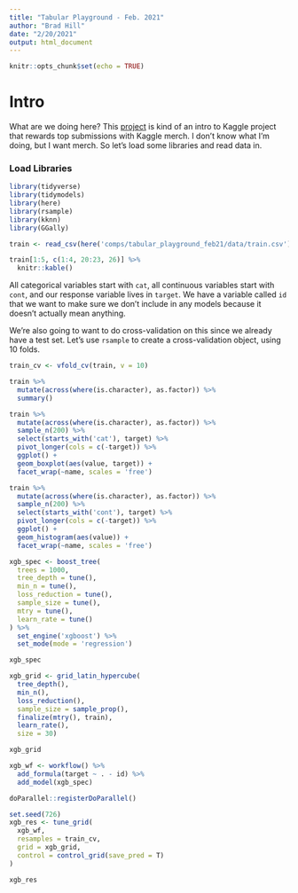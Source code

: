 ```yaml
---
title: "Tabular Playground - Feb. 2021"
author: "Brad Hill"
date: "2/20/2021"
output: html_document
---
```


```r
knitr::opts_chunk$set(echo = TRUE)
```

# Intro  

What are we doing here? This [project](https://www.kaggle.com/c/tabular-playground-series-feb-2021/overview) is kind of an intro to Kaggle project that rewards top submissions with Kaggle merch. I don't know what I'm doing, but I want merch. So let's load some libraries and read data in.

### Load Libraries
```r
library(tidyverse)
library(tidymodels)
library(here)
library(rsample)
library(kknn)
library(GGally)
```

```r
train <- read_csv(here('comps/tabular_playground_feb21/data/train.csv'))
```

```r
train[1:5, c(1:4, 20:23, 26)] %>% 
  knitr::kable()
```

All categorical variables start with `cat`, all continuous variables start with `cont`, and our response variable lives in `target`. We have a variable called `id` that we want to make sure we don't include in any models because it doesn't actually mean anything.   
  
We're also going to want to do cross-validation on this since we already have a test set. Let's use `rsample` to create a cross-validation object, using 10 folds.

```r
train_cv <- vfold_cv(train, v = 10)
```


```r
train %>% 
  mutate(across(where(is.character), as.factor)) %>% 
  summary()
```

```r
train %>% 
  mutate(across(where(is.character), as.factor)) %>%
  sample_n(200) %>% 
  select(starts_with('cat'), target) %>% 
  pivot_longer(cols = c(-target)) %>% 
  ggplot() +
  geom_boxplot(aes(value, target)) +
  facet_wrap(~name, scales = 'free')
```

```r
train %>% 
  mutate(across(where(is.character), as.factor)) %>%
  sample_n(200) %>% 
  select(starts_with('cont'), target) %>% 
  pivot_longer(cols = c(-target)) %>% 
  ggplot() +
  geom_histogram(aes(value)) +
  facet_wrap(~name, scales = 'free')
```

```r
xgb_spec <- boost_tree(
  trees = 1000,
  tree_depth = tune(),
  min_n = tune(),
  loss_reduction = tune(),
  sample_size = tune(),
  mtry = tune(),
  learn_rate = tune()
) %>% 
  set_engine('xgboost') %>% 
  set_mode(mode = 'regression')

xgb_spec
```

```r
xgb_grid <- grid_latin_hypercube(
  tree_depth(),
  min_n(),
  loss_reduction(),
  sample_size = sample_prop(),
  finalize(mtry(), train),
  learn_rate(),
  size = 30)

xgb_grid
```

```r
xgb_wf <- workflow() %>% 
  add_formula(target ~ . - id) %>% 
  add_model(xgb_spec)

```

```r
doParallel::registerDoParallel()

set.seed(726)
xgb_res <- tune_grid(
  xgb_wf,
  resamples = train_cv,
  grid = xgb_grid,
  control = control_grid(save_pred = T)
)

xgb_res

```

